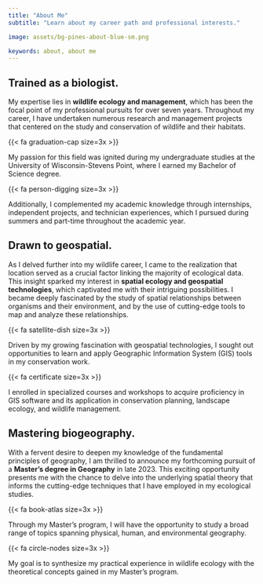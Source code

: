 ---
title: "About Me"
subtitle: "Learn about my career path and professional interests."

image: assets/bg-pines-about-blue-sm.png

keywords: about, about me
---

## Trained as a biologist. {.intro-heading}

My expertise lies in **wildlife ecology and management**, which has been the focal point of my professional pursuits for over seven years. Throughout my career, I have undertaken numerous research and management projects that centered on the study and conservation of wildlife and their habitats.

::: {.consultant-section}

::: {.headshot}
{{< fa graduation-cap size=3x >}}
:::

::: {.consultant-info}

My passion for this field was ignited during my undergraduate studies at the University of Wisconsin-Stevens Point, where I earned my Bachelor of Science degree.

:::


::: {.headshot}
{{< fa person-digging size=3x >}}
:::

::: {.consultant-info}

Additionally, I complemented my academic knowledge through internships, independent projects, and technician experiences, which I pursued during summers and part-time throughout the academic year.

:::

:::




## Drawn to geospatial. {.intro-heading}

As I delved further into my wildlife career, I came to the realization that location served as a crucial factor linking the majority of ecological data. This insight sparked my interest in **spatial ecology and geospatial technologies**, which captivated me with their intriguing possibilities. I became deeply fascinated by the study of spatial relationships between organisms and their environment, and by the use of cutting-edge tools to map and analyze these relationships.


::: {.consultant-section}

::: {.headshot}
{{< fa satellite-dish size=3x >}}
:::

::: {.consultant-info}

Driven by my growing fascination with geospatial technologies, I sought out opportunities to learn and apply Geographic Information System (GIS) tools in my conservation work.

:::


::: {.headshot}
{{< fa certificate size=3x >}}
:::

::: {.consultant-info}

I enrolled in specialized courses and workshops to acquire proficiency in GIS software and its application in conservation planning, landscape ecology, and wildlife management.

:::

:::



## Mastering biogeography. {.intro-heading}

With a fervent desire to deepen my knowledge of the fundamental principles of geography, I am thrilled to announce my forthcoming pursuit of a **Master's degree in Geography** in late 2023. This exciting opportunity presents me with the chance to delve into the underlying spatial theory that informs the cutting-edge techniques that I have employed in my ecological studies.


::: {.consultant-section}

::: {.headshot}
{{< fa book-atlas size=3x >}}
:::

::: {.consultant-info}

Through my Master's program, I will have the opportunity to study a broad range of topics spanning physical, human, and environmental geography.

:::


::: {.headshot}
{{< fa circle-nodes size=3x >}}
:::

::: {.consultant-info}

My goal is to synthesize my practical experience in wildlife ecology with the theoretical concepts gained in my Master's program.

:::

:::


